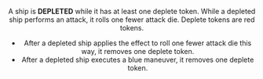 <Header title="deplete" version="1.4.4" />

A ship is **DEPLETED** while it has at least one deplete token.
While a depleted ship performs an attack, it rolls one fewer
attack die. Deplete tokens are red tokens.

<ImgCenter alt="Deplete Token" src="/images/Deplete_Token.webp" />
<TextCenter text="Deplete Token" />

- After a depleted ship applies the effect to roll one fewer
  attack die this way, it removes one deplete token.
- After a depleted ship executes a blue maneuver, it removes one deplete token.
